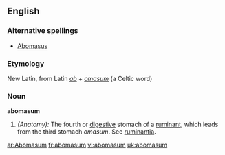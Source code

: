 ==English==

===Alternative spellings===
* [[Abomasus]]

===Etymology===
New Latin, from Latin ''[[ab]]'' + ''[[omasum]]'' (a Celtic word)

===Noun===
'''abomasum'''
# ''(Anatomy):'' The fourth or [[digestive]] stomach of a [[ruminant]], which leads from the third stomach ''omasum''.  See [[ruminantia]].

[[ar:Abomasum]]
[[fr:abomasum]]
[[vi:abomasum]]
[[uk:abomasum]]